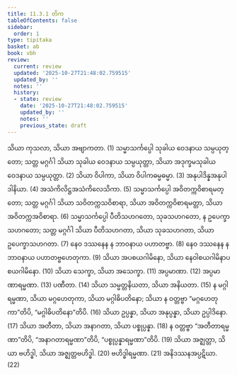 ```yaml
---
title: 11.3.1 တိက
tableOfContents: false
sidebar:
  order: 1
type: tipitaka
basket: ab
book: vbh
review:
  current: review
  updated: '2025-10-27T21:48:02.759515'
  updated_by: ''
  notes: ''
  history:
  - state: review
    date: '2025-10-27T21:48:02.759515'
    updated_by: ''
    notes: ''
    previous_state: draft
---
```



<ReviewStatus review={frontmatter.review} showDetails={true} />

<HypothesisAnnotation frontmatter={frontmatter} />

<DynamicBreadcrumb />

<Division number="506" book="vbh" e="ch" v="30" p="250">

<Paragraph number="1669" book="vbh">
သိယာ ကုသလာ, သိယာ အဗျာကတာ. (1)
</Paragraph>

<Paragraph number="1670" book="vbh">
သမ္မာသင်္ကပ္ပေါ သုခါယ ဝေဒနာယ သမ္ပယုတ္တော; သတ္တ မဂ္ဂင်္ဂါ သိယာ သုခါယ ဝေဒနာယ သမ္ပယုတ္တာ, သိယာ အဒုက္ခမသုခါယ ဝေဒနာယ သမ္ပယုတ္တာ. (2)
</Paragraph>

<Paragraph number="1671" book="vbh">
သိယာ ဝိပါကာ, သိယာ ဝိပါကဓမ္မဓမ္မာ. (3)
</Paragraph>

<Paragraph number="1672" book="vbh">
အနုပါဒိန္နအနုပါဒါနိယာ. (4)
</Paragraph>

<Paragraph number="1673" book="vbh">
အသံကိလိဋ္ဌအသံကိလေသိကာ. (5)
</Paragraph>

<Paragraph number="1674" book="vbh">
သမ္မာသင်္ကပ္ပေါ အဝိတက္ကဝိစာရမတ္တော; သတ္တ မဂ္ဂင်္ဂါ သိယာ သဝိတက္ကသဝိစာရာ, သိယာ အဝိတက္ကဝိစာရမတ္တာ, သိယာ အဝိတက္ကအဝိစာရာ. (6)
</Paragraph>

<Paragraph number="1675" book="vbh">
သမ္မာသင်္ကပ္ပေါ ပီတိသဟဂတော, သုခသဟဂတော, န ဥပေက္ခာသဟဂတော; သတ္တ မဂ္ဂင်္ဂါ သိယာ ပီတိသဟဂတာ, သိယာ သုခသဟဂတာ, သိယာ ဥပေက္ခာသဟဂတာ. (7)
</Paragraph>

<Paragraph number="1676" book="vbh">
နေဝ ဒဿနေန န ဘာဝနာယ ပဟာတဗ္ဗာ. (8)
</Paragraph>

<Paragraph number="1677" book="vbh">
နေဝ ဒဿနေန န ဘာဝနာယ ပဟာတဗ္ဗဟေတုကာ. (9)
</Paragraph>

<Paragraph number="1678" book="vbh">
သိယာ အပစယဂါမိနော, သိယာ နေဝါစယဂါမိနာပစယဂါမိနော. (10)
</Paragraph>

<Paragraph number="1679" book="vbh">
သိယာ သေက္ခာ, သိယာ အသေက္ခာ. (11)
</Paragraph>

<Paragraph number="1680" book="vbh">
အပ္ပမာဏာ. (12)
</Paragraph>

<Paragraph number="1681" book="vbh">
အပ္ပမာဏာရမ္မဏာ. (13)
</Paragraph>

<Paragraph number="1682" book="vbh">
ပဏီတာ. (14)
</Paragraph>

<Paragraph number="1683" book="vbh">
သိယာ သမ္မတ္တနိယတာ, သိယာ အနိယတာ. (15)
</Paragraph>

<Paragraph number="1684" book="vbh">
န မဂ္ဂါရမ္မဏာ, သိယာ မဂ္ဂဟေတုကာ, သိယာ မဂ္ဂါဓိပတိနော; သိယာ န ဝတ္တဗ္ဗာ “မဂ္ဂဟေတုကာ”တိပိ, “မဂ္ဂါဓိပတိနော”တိပိ. (16)
</Paragraph>

<Paragraph number="1685" book="vbh">
သိယာ ဥပ္ပန္နာ, သိယာ အနုပ္ပန္နာ, သိယာ ဥပ္ပါဒိနော. (17)
</Paragraph>

<Paragraph number="1686" book="vbh">
သိယာ အတီတာ, သိယာ အနာဂတာ, သိယာ ပစ္စုပ္ပန္နာ. (18)
</Paragraph>

<Paragraph number="1687" book="vbh">
န ဝတ္တဗ္ဗာ “အတီတာရမ္မဏာ”တိပိ, “အနာဂတာရမ္မဏာ”တိပိ, “ပစ္စုပ္ပန္နာရမ္မဏာ”တိပိ. (19)
</Paragraph>

<Paragraph number="1688" book="vbh">
သိယာ အဇ္ဈတ္တာ, သိယာ ဗဟိဒ္ဓါ, သိယာ အဇ္ဈတ္တဗဟိဒ္ဓါ. (20)
</Paragraph>

<Paragraph number="1689" book="vbh">
ဗဟိဒ္ဓါရမ္မဏာ. (21)
</Paragraph>

<Paragraph number="1690" book="vbh">
အနိဒဿနအပ္ပဋိဃာ. (22)
</Paragraph>
</Division>